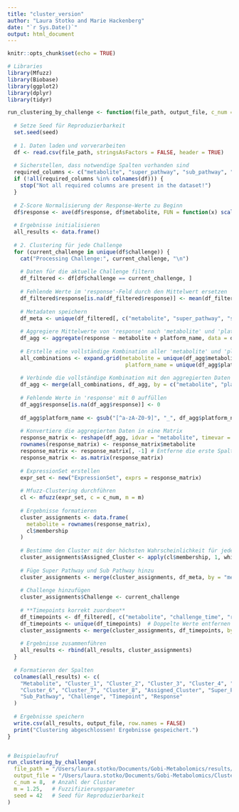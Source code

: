 ```yaml
---
title: "cluster_version"
author: "Laura Stotko and Marie Hackenberg"
date: "`r Sys.Date()`"
output: html_document
---
```


```r
knitr::opts_chunk$set(echo = TRUE)
```
```r
# Libraries
library(Mfuzz)
library(Biobase)
library(ggplot2)
library(dplyr)
library(tidyr)

run_clustering_by_challenge <- function(file_path, output_file, c_num = 8, m = 1.25, seed = 123) {
  
  # Setze Seed für Reproduzierbarkeit
  set.seed(seed)
  
  # 1. Daten laden und vorverarbeiten
  df <- read.csv(file_path, stringsAsFactors = FALSE, header = TRUE)
  
  # Sicherstellen, dass notwendige Spalten vorhanden sind
  required_columns <- c("metabolite", "super_pathway", "sub_pathway", "response", "subject", "challenge", "platform_name", "challenge_time")
  if (!all(required_columns %in% colnames(df))) {
    stop("Not all required columns are present in the dataset!")
  }
  
  # Z-Score Normalisierung der Response-Werte zu Beginn
  df$response <- ave(df$response, df$metabolite, FUN = function(x) scale(x, center = TRUE, scale = TRUE))
  
  # Ergebnisse initialisieren
  all_results <- data.frame()
  
  # 2. Clustering für jede Challenge
  for (current_challenge in unique(df$challenge)) {
    cat("Processing Challenge:", current_challenge, "\n")
    
    # Daten für die aktuelle Challenge filtern
    df_filtered <- df[df$challenge == current_challenge, ]
    
    # Fehlende Werte im 'response'-Feld durch den Mittelwert ersetzen
    df_filtered$response[is.na(df_filtered$response)] <- mean(df_filtered$response, na.rm = TRUE)
    
    # Metadaten speichern
    df_meta <- unique(df_filtered[, c("metabolite", "super_pathway", "sub_pathway")])
    
    # Aggregiere Mittelwerte von 'response' nach 'metabolite' und 'platform_name'
    df_agg <- aggregate(response ~ metabolite + platform_name, data = df_filtered, FUN = mean)
    
    # Erstelle eine vollständige Kombination aller 'metabolite' und 'platform_name'
    all_combinations <- expand.grid(metabolite = unique(df_agg$metabolite),
                                     platform_name = unique(df_agg$platform_name))
    
    # Verbinde die vollständige Kombination mit den aggregierten Daten
    df_agg <- merge(all_combinations, df_agg, by = c("metabolite", "platform_name"), all.x = TRUE)
    
    # Fehlende Werte in 'response' mit 0 auffüllen
    df_agg$response[is.na(df_agg$response)] <- 0
    
    df_agg$platform_name <- gsub("[^a-zA-Z0-9]", "_", df_agg$platform_name)
    
    # Konvertiere die aggregierten Daten in eine Matrix
    response_matrix <- reshape(df_agg, idvar = "metabolite", timevar = "platform_name", direction = "wide")
    rownames(response_matrix) <- response_matrix$metabolite
    response_matrix <- response_matrix[, -1] # Entferne die erste Spalte (metabolite)
    response_matrix <- as.matrix(response_matrix)
    
    # ExpressionSet erstellen
    expr_set <- new("ExpressionSet", exprs = response_matrix)
    
    # Mfuzz-Clustering durchführen
    cl <- mfuzz(expr_set, c = c_num, m = m)
    
    # Ergebnisse formatieren
    cluster_assignments <- data.frame(
      metabolite = rownames(response_matrix),
      cl$membership
    )
    
    # Bestimme den Cluster mit der höchsten Wahrscheinlichkeit für jeden Metaboliten
    cluster_assignments$Assigned_Cluster <- apply(cl$membership, 1, which.max)
    
    # Füge Super Pathway und Sub Pathway hinzu
    cluster_assignments <- merge(cluster_assignments, df_meta, by = "metabolite", all.x = TRUE)
    
    # Challenge hinzufügen
    cluster_assignments$Challenge <- current_challenge
    
    # **Timepoints korrekt zuordnen**
    df_timepoints <- df_filtered[, c("metabolite", "challenge_time", "response")]
    df_timepoints <- unique(df_timepoints)  # Doppelte Werte entfernen
    cluster_assignments <- merge(cluster_assignments, df_timepoints, by = "metabolite", all.x = TRUE)
    
    # Ergebnisse zusammenführen
    all_results <- rbind(all_results, cluster_assignments)
  }
  
  # Formatieren der Spalten
  colnames(all_results) <- c(
    "Metabolite", "Cluster_1", "Cluster_2", "Cluster_3", "Cluster_4", "Cluster_5",
    "Cluster_6", "Cluster_7", "Cluster_8", "Assigned_Cluster", "Super_Pathway", 
    "Sub_Pathway", "Challenge", "Timepoint", "Response"
  )
  
  # Ergebnisse speichern
  write.csv(all_results, output_file, row.names = FALSE)
  print("Clustering abgeschlossen! Ergebnisse gespeichert.")
}


# Beispielaufruf
run_clustering_by_challenge(
  file_path = "/Users/laura.stotko/Documents/Gobi-Metabolomics/results/clustering_input.csv",
  output_file = "/Users/laura.stotko/Documents/Gobi-Metabolomics/Clustering/mfuzz_clusters_by_challenge_with_time_respone.csv",
  c_num = 8,  # Anzahl der Cluster
  m = 1.25,   # Fuzzifizierungsparameter
  seed = 42   # Seed für Reproduzierbarkeit
)

```
